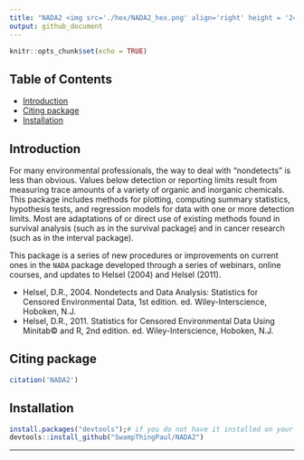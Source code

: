 ```yaml
---
title: "NADA2 <img src='./hex/NADA2_hex.png' align='right' height = '240'/>"
output: github_document
---
```


```r
knitr::opts_chunk$set(echo = TRUE)
```

## Table of Contents

* [Introduction](#intro)
* [Citing package](#cite)
* [Installation](#install)

## Introduction <a name="intro"></a>
For many environmental professionals, the way to deal with "nondetects" is less than obvious. Values below detection or reporting limits result from measuring trace amounts of a variety of organic and inorganic chemicals. This package includes methods for plotting, computing summary statistics, hypothesis tests, and regression models for data with one or more detection limits. Most are adaptations of or direct use of existing methods found in survival analysis (such as in the survival package) and in cancer research (such as in the interval package).

This package is a series of new procedures or improvements on current ones in the `NADA` package developed through a series of webinars, online courses, and updates to Helsel (2004) and Helsel (2011).

- Helsel, D.R., 2004. Nondetects and Data Analysis: Statistics for Censored Environmental Data, 1st edition. ed. Wiley-Interscience, Hoboken, N.J.
- Helsel, D.R., 2011. Statistics for Censored Environmental Data Using Minitab© and R, 2nd edition. ed. Wiley-Interscience, Hoboken, N.J.


## Citing package <a name="cite"></a>

```r
citation('NADA2')
```


## Installation <a name="install"></a>

```r
install.packages("devtools");# if you do not have it installed on your PC
devtools::install_github("SwampThingPaul/NADA2")
```


***
